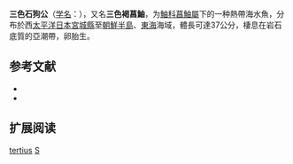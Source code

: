 {{Speciesbox
| name = 三色菖鮋
| image = UkkariKG.jpg
| status = NE
| status_system = IUCN3.1
| genus = Sebastiscus
| species = tertius
| authority = [[Barsukov_&_Chen|Barsukov & Chen]], 1978
| synonyms = *''Sebastes tertius, Barsukov & Chen, 1978''
}}
'''三色石狗公'''（[[学名|学名]]：{{lang|la|'''''Sebastiscus tertius'''''}}），又名'''三色褐菖鮋'''，为[[鮋科|鮋科]][[菖鮋屬|菖鮋屬]]下的一种熱帶海水魚，分布於西[[太平洋|太平洋]][[日本|日本]][[宮城縣|宮城縣]]至[[朝鮮半島|朝鮮半島]]、[[東海|東海]]海域，體長可達37公分，棲息在岩石底質的亞潮帶，卵胎生。

== 参考文献 ==
* {{FishBase_species|genus=Sebastiscus|species=tertius|year=2014|month=6}}
* {{TaiBNET| zh=三色石狗公 | id=382892 | binomial=Sebastiscus tertius | authority=Barsukov & Chen, 1978 | var= | accessdate=2013-01-24}}

== 扩展阅读 ==
{{refbegin}}
{{wikispecies-inline|Sebastiscus tertius|三色菖鮋}}
{{refend}}
{{Taxonbar|from=Q2356314}}

[[Category:菖鮋屬|tertius]]
[[Category:1978年描述的鱼类|S]]


{{鮋形目小作品}}